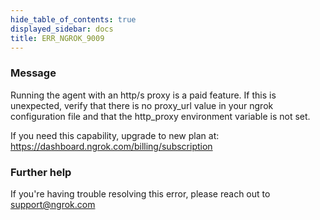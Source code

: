 ```yaml
---
hide_table_of_contents: true
displayed_sidebar: docs
title: ERR_NGROK_9009
---
```




### Message

Running the agent with an http/s proxy is a paid feature. If this is unexpected, verify that there is no proxy_url value in your ngrok configuration file and that the http_proxy environment variable is not set.

If you need this capability, upgrade to new plan at: https://dashboard.ngrok.com/billing/subscription

<ErrorDetails error="err_ngrok_9009" />

### Further help

If you're having trouble resolving this error, please reach out to [support@ngrok.com](mailto:support@ngrok.com?subject=Help%20with%20ERR_NGROK_9009)
